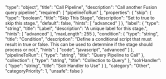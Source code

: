   "type": "object",
  "title": "Call Pipeline",
  "description": "Call another Fusion query pipeline",
  "required": [
    "pipelineToRun"
  ],
  "properties": {
    "skip": {
      "type": "boolean",
      "title": "Skip This Stage",
      "description": "Set to true to skip this stage.",
      "default": false,
      "hints": [
        "advanced"
      ]
    },
    "label": {
      "type": "string",
      "title": "Label",
      "description": "A unique label for this stage.",
      "hints": [
        "advanced"
      ],
      "maxLength": 255
    },
    "condition": {
      "type": "string",
      "title": "Condition",
      "description": "Define a conditional script that must result in true or false. This can be used to determine if the stage should process or not.",
      "hints": [
        "code",
        "javascript",
        "advanced"
      ]
    },
    "pipelineToRun": {
      "type": "string",
      "title": "Query Pipeline to Call"
    },
    "collection": {
      "type": "string",
      "title": "Collection to Query"
    },
    "solrHandler": {
      "type": "string",
      "title": "Solr Handler to Use"
    }
  },
  "category": "Other",
  "categoryPriority": 1,
  "unsafe": false
}
